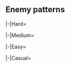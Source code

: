 {{Notice|The following enemy patterns and ship drops are autogenerated.<br>If in doubt, use tooltips to check sample sizes.}}
==Enemy patterns==
{{Section}}
<tabber>
|-|Hard=
{{Event/Map|
{{Event/MapNode|1|Hard|x=113|y=254}}
{{Event/MapNode|2|Hard|x=258|y=213}}
{{Event/MapNode|AB|Hard|x=201|y=181}}
{{Event/MapNode|A|Hard|x=219|y=300}}
{{Event/MapNode|B|Hard|x=318|y=93}}
{{Event/MapNode|C|Hard|x=334|y=188}}
{{Event/MapNode|D|Hard|x=355|y=295}}
{{Event/MapNode|E|Hard|x=411|y=113}}
{{Event/MapNode|F|Hard|x=472|y=127}}
{{Event/MapNode|G|Hard|x=474|y=209}}
{{Event/MapNode|H|Hard|x=515|y=275}}
{{Event/MapNode|I|Hard|x=543|y=142}}
{{Event/MapNode|J|Hard|x=405|y=256}}
{{Event/MapNode|K|Hard|x=526|y=209}}
{{Event/MapNode|L|Hard|x=588|y=187}}
{{Event/MapNode|M|Hard|x=600|y=152}}
{{Event/MapNode|N|Hard|x=622|y=222}}
{{Event/MapNode|O|Hard|x=600|y=272}}
}}
<div class="scrollable map-nodes" id="map-nodes-hard">
{{Map/Nodes|diff=Hard|name=
|AB
|Raid
|{{TooltipSimple|Diamond|39% (210/533)}}
|Aircraft Carrier Princess/Kai III
|Light Carrier Nu-Class/Kai Flagship IV
|Light Carrier Nu-Class/Kai Flagship IV
|Light Cruiser Tsu-Class/Elite
|Destroyer Na-Class/Late Model Elite
|Destroyer Na-Class/Late Model Elite
|-
|AB
|Raid
|{{TooltipSimple|Diamond|39% (209/533)}}
|Aircraft Carrier Princess/Kai III
|Light Carrier Nu-Class/Kai Flagship IV
|Light Carrier Nu-Class/Kai Flagship IV
|Light Carrier Nu-Class/Elite IV
|Destroyer Na-Class/Late Model Elite
|Destroyer Na-Class/Late Model Elite
|-
|AB
|Raid
|{{TooltipSimple|Diamond|21% (114/533)}}
|Aircraft Carrier Princess/Kai III
|Light Carrier Nu-Class/Kai Flagship IV
|Light Carrier Nu-Class/Kai Flagship IV
|Light Carrier Nu-Class/Kai Flagship IV
|Destroyer Na-Class/Late Model Flagship
|Destroyer Na-Class/Late Model Flagship
}}
{{Map/Nodes|diff=Hard|name=
|A
|Normal
|{{TooltipSimple|Echelon|28% (111/396)}}
|New Submarine Princess/Flagship III
|Submarine So-Class/Elite
|Submarine Ka-Class/Elite
|Submarine Ka-Class/Elite
|-
|A
|Normal
|{{TooltipSimple|Echelon|39% (155/396)}}
|New Submarine Princess/Flagship III
|Submarine So-Class/Elite
|Submarine So-Class/Elite
|Submarine So-Class/Elite
|-
|A
|Normal
|{{TooltipSimple|Echelon|33% (130/396)}}
|New Submarine Princess/Flagship III
|Submarine So-Class/Flagship
|Submarine So-Class/Elite
|Submarine So-Class/Elite
}}
{{Map/Nodes|diff=Hard|name=
|B
|Defense
|{{TooltipSimple|Diamond|24% (47/194)}}
|Light Carrier Nu-Class/Kai Flagship III
|Light Carrier Nu-Class/Elite II
|Light Cruiser He-Class/Kai Flagship II
|Light Cruiser Tsu-Class/Elite
|Destroyer Na-Class/Elite
|Destroyer Na-Class/Elite
|-
|B
|Defense
|{{TooltipSimple|Diamond|36% (70/194)}}
|Light Carrier Nu-Class/Kai Flagship III
|Light Carrier Nu-Class/Flagship II
|Light Cruiser He-Class/Kai Flagship II
|Light Cruiser Tsu-Class/Elite
|Destroyer Na-Class/Elite
|Destroyer Na-Class/Elite
|-
|B
|Defense
|{{TooltipSimple|Diamond|40% (77/194)}}
|Light Carrier Nu-Class/Kai Flagship III
|Light Carrier Nu-Class/Kai Flagship III
|Light Cruiser He-Class/Kai Flagship II
|Light Cruiser Tsu-Class/Flagship
|Destroyer Na-Class/Elite
|Destroyer Na-Class/Elite
}}
{{Map/Nodes|diff=Hard|name=
|C
|Normal
|{{TooltipSimple|Echelon|32% (215/676)}}
|New Submarine Princess/Flagship III
|Submarine Ka-Class/Elite
|Submarine Ka-Class/Elite
|-
|C
|Normal
|{{TooltipSimple|Echelon|28% (192/676)}}
|New Submarine Princess/Flagship III
|Submarine So-Class/Elite
|Submarine Ka-Class/Elite
|Submarine Ka-Class/Elite
|-
|C
|Normal
|{{TooltipSimple|Echelon|40% (269/676)}}
|New Submarine Princess/Flagship III
|Submarine So-Class/Elite
|Submarine So-Class/Elite
|Submarine So-Class/Elite
}}
{{Map/Nodes|diff=Hard|name=
|D
|Defense
|{{TooltipSimple|Diamond|75% (3/4)}}
|Aircraft Carrier Princess/Kai III
|Light Carrier Nu-Class/Kai Flagship III
|Light Carrier Nu-Class/Kai Flagship III
|Light Cruiser Tsu-Class/Elite
|Destroyer Na-Class/Late Model Elite
|Destroyer Na-Class/Late Model Elite
|-
|D
|Defense
|{{TooltipSimple|Diamond|25% (1/4)}}
|Aircraft Carrier Princess/Kai III
|Light Carrier Nu-Class/Kai Flagship III
|Light Carrier Nu-Class/Kai Flagship III
|Light Carrier Nu-Class/Elite II
|Destroyer Na-Class/Late Model Elite
|Destroyer Na-Class/Late Model Elite
}}
{{Map/Nodes|diff=Hard|name=
|E
|Normal
|{{TooltipSimple|Line Ahead|28% (167/597)}}
|Light Cruiser He-Class/Kai Flagship II
|Light Cruiser Ho-Class/Flagship
|Light Cruiser Tsu-Class/Elite
|Destroyer Ha-Class/Late Model
|Destroyer Ha-Class/Late Model
|Destroyer Ha-Class/Late Model
|-
|E
|Normal
|{{TooltipSimple|Line Ahead|38% (225/597)}}
|Light Cruiser He-Class/Kai Flagship II
|Light Cruiser Ho-Class/Flagship
|Light Cruiser Tsu-Class/Flagship
|Destroyer Ha-Class/Late Model
|Destroyer Ha-Class/Late Model
|Destroyer Ha-Class/Late Model
|-
|E
|Normal
|{{TooltipSimple|Line Ahead|34% (205/597)}}
|Light Cruiser He-Class/Kai Flagship II
|Light Cruiser Ho-Class/Flagship
|Light Cruiser Tsu-Class/Flagship
|Light Cruiser Tsu-Class/Elite
|Destroyer Ha-Class/Late Model
|Destroyer Ha-Class/Late Model
}}
{{Map/Nodes|diff=Hard|name=
|F
|Defense
|{{TooltipSimple|Diamond|31% (99/317)}}
|Aircraft Carrier Princess/Kai III
|Light Carrier Nu-Class/Kai Flagship III
|Light Carrier Nu-Class/Kai Flagship III
|Light Cruiser Tsu-Class/Elite
|Destroyer Na-Class/Late Model Elite
|Destroyer Na-Class/Late Model Elite
|-
|F
|Defense
|{{TooltipSimple|Diamond|43% (137/317)}}
|Aircraft Carrier Princess/Kai III
|Light Carrier Nu-Class/Kai Flagship III
|Light Carrier Nu-Class/Kai Flagship III
|Light Carrier Nu-Class/Elite II
|Destroyer Na-Class/Late Model Elite
|Destroyer Na-Class/Late Model Elite
|-
|F
|Defense
|{{TooltipSimple|Diamond|26% (81/317)}}
|Aircraft Carrier Princess/Kai III
|Light Carrier Nu-Class/Kai Flagship III
|Light Carrier Nu-Class/Kai Flagship III
|Light Carrier Nu-Class/Kai Flagship III
|Destroyer Na-Class/Late Model Flagship
|Destroyer Na-Class/Late Model Flagship
}}
{{Map/Nodes|diff=Hard|name=
|G
|Normal
|{{TooltipSimple|Diamond|38% (75/195)}}
|Light Carrier Nu-Class/Flagship III
|Heavy Cruiser Ri-Class/Flagship
|Light Cruiser He-Class/Kai Flagship II
|Light Cruiser Tsu-Class/Elite
|Destroyer Na-Class/Elite
|Destroyer Na-Class/Elite
|-
|G
|Normal
|{{TooltipSimple|Diamond|42% (82/195)}}
|Light Carrier Nu-Class/Kai Flagship III
|Heavy Cruiser Ri-Class/Flagship
|Light Cruiser He-Class/Kai Flagship II
|Light Cruiser Tsu-Class/Elite
|Destroyer Na-Class/Elite
|Destroyer Na-Class/Elite
|-
|G
|Normal
|{{TooltipSimple|Diamond|19% (38/195)}}
|Light Carrier Nu-Class/Kai Flagship III
|Heavy Cruiser Ri-Class/Flagship
|Light Cruiser He-Class/Kai Flagship II
|Light Cruiser Tsu-Class/Flagship
|Destroyer Na-Class/Elite
|Destroyer Na-Class/Elite
}}
{{Map/Nodes|diff=Hard|name=
|I
|Normal
|{{TooltipSimple|Diamond|26% (73/286)}}
|Light Carrier Nu-Class/Kai Flagship II
|Battleship Ta-Class/Flagship
|Light Cruiser Tsu-Class/Elite
|Light Carrier Nu-Class/Kai Elite II
|Destroyer Na-Class/Late Model Elite
|Destroyer Na-Class/Late Model Elite
|-
|I
|Normal
|{{TooltipSimple|Diamond|25% (72/286)}}
|Light Carrier Nu-Class/Kai Flagship II
|Battleship Ta-Class/Flagship
|Light Cruiser Tsu-Class/Flagship
|Light Carrier Nu-Class/Kai Elite II
|Destroyer Na-Class/Late Model Elite
|Destroyer Na-Class/Late Model Elite
|-
|I
|Normal
|{{TooltipSimple|Diamond|49% (141/286)}}
|Light Carrier Nu-Class/Kai Flagship II
|Light Carrier Nu-Class/Kai Flagship II
|Battleship Ta-Class/Flagship
|Light Cruiser Tsu-Class/Flagship
|Destroyer Na-Class/Late Model Elite
|Destroyer Na-Class/Late Model Elite
}}
{{Map/Nodes|diff=Hard|name=
|J
|Boss
|{{TooltipSimple|Line Ahead|40% (53/132)}}
|Submarine Princess/Kai Flagship III
|Submarine So-Class/Flagship
|Submarine So-Class/Flagship
|Light Cruiser Tsu-Class/Elite
|Destroyer Na-Class/Late Model Elite
|Destroyer Na-Class/Late Model Elite
|-
|J
|Boss
|{{TooltipSimple|Line Ahead|39% (52/132)}}
|Submarine Princess/Kai Flagship III
|Submarine So-Class/Flagship
|Submarine So-Class/Flagship
|Light Cruiser Tsu-Class/Flagship
|Destroyer Na-Class/Late Model Elite
|Destroyer Na-Class/Late Model Elite
|-
|J
|Boss/Final
|{{TooltipSimple|Line Ahead|20% (27/132)}}
|Submarine Princess/Kai Flagship Damaged III
|Submarine So-Class/Flagship
|Submarine So-Class/Flagship
|Light Cruiser Tsu-Class/Flagship
|Destroyer Na-Class/Late Model Flagship
|Destroyer Na-Class/Late Model Flagship
}}
{{Map/Nodes|diff=Hard|name=
|K
|Defense
|{{TooltipSimple|Diamond|24% (31/130)}}
|Aircraft Carrier Princess/Kai III
|Light Carrier Nu-Class/Kai Flagship IV
|Light Carrier Nu-Class/Kai Flagship IV
|Light Cruiser Tsu-Class/Elite
|Destroyer Na-Class/Late Model Elite
|Destroyer Na-Class/Late Model Elite
|-
|K
|Defense
|{{TooltipSimple|Diamond|32% (42/130)}}
|Aircraft Carrier Princess/Kai III
|Light Carrier Nu-Class/Kai Flagship IV
|Light Carrier Nu-Class/Kai Flagship IV
|Light Carrier Nu-Class/Elite IV
|Destroyer Na-Class/Late Model Elite
|Destroyer Na-Class/Late Model Elite
|-
|K
|Defense
|{{TooltipSimple|Diamond|44% (57/130)}}
|Aircraft Carrier Princess/Kai III
|Light Carrier Nu-Class/Kai Flagship IV
|Light Carrier Nu-Class/Kai Flagship IV
|Light Carrier Nu-Class/Kai Flagship IV
|Destroyer Na-Class/Late Model Flagship
|Destroyer Na-Class/Late Model Flagship
}}
{{Map/Nodes|diff=Hard|name=
|L
|Defense
|{{TooltipSimple|Diamond|100% (1/1)}}
|Aircraft Carrier Princess/Kai III
|Light Carrier Nu-Class/Kai Flagship IV
|Light Carrier Nu-Class/Kai Flagship IV
|Light Carrier Nu-Class/Elite IV
|Destroyer Na-Class/Late Model Elite
|Destroyer Na-Class/Late Model Elite
}}
{{Map/Nodes|diff=Hard|name=
|N
|Normal
|{{TooltipSimple|Diamond|100% (1/1)}}
|Light Carrier Nu-Class/Kai Flagship II
|Battleship Ta-Class/Flagship
|Transport Ship Wa-Class/Flagship
|Light Carrier Nu-Class/Kai Elite II
|Destroyer Na-Class/Late Model Elite
|Destroyer Na-Class/Late Model Elite
}}
{{Map/Nodes|diff=Hard|name=
|O
|Boss
|{{TooltipSimple|Cruising Formation 4|76% (131/172)}}
|Aircraft Carrier Princess/Kai III
|Light Carrier Nu-Class/Kai Flagship IV
|Light Carrier Nu-Class/Kai Flagship IV
|Battleship Ta-Class/Flagship
|Heavy Cruiser Ne-Class/Elite
|Heavy Cruiser Ne-Class/Elite
|Light Cruiser He-Class/Kai Flagship II
|Light Cruiser Tsu-Class/Flagship
|Destroyer Na-Class/Late Model Flagship
|Destroyer Na-Class/Late Model Flagship
|Destroyer Na-Class/Elite
|Destroyer Na-Class/Elite
|-
|O
|Boss/Final
|{{TooltipSimple|Cruising Formation 4|24% (41/172)}}
|Aircraft Carrier Princess/Kai III
|Aircraft Carrier Princess/Kai III
|Light Carrier Nu-Class/Kai Flagship IV
|Light Carrier Nu-Class/Kai Flagship IV
|Battleship Ta-Class/Flagship
|Battleship Ta-Class/Flagship
|Light Cruiser He-Class/Kai Flagship II
|Light Cruiser Tsu-Class/Flagship
|Destroyer Na-Class/Late Model Flagship
|Destroyer Na-Class/Late Model Flagship
|Destroyer Na-Class/Late Model Flagship
|Destroyer Na-Class/Late Model Flagship
}}
</div> <!-- overflow -->
|-|Medium=
{{Event/Map|
{{Event/MapNode|1|Medium|x=113|y=254}}
{{Event/MapNode|2|Medium|x=258|y=213}}
{{Event/MapNode|AB|Medium|x=201|y=181}}
{{Event/MapNode|A|Medium|x=219|y=300}}
{{Event/MapNode|B|Medium|x=318|y=93}}
{{Event/MapNode|C|Medium|x=334|y=188}}
{{Event/MapNode|D|Medium|x=355|y=295}}
{{Event/MapNode|E|Medium|x=411|y=113}}
{{Event/MapNode|F|Medium|x=472|y=127}}
{{Event/MapNode|G|Medium|x=474|y=209}}
{{Event/MapNode|H|Medium|x=515|y=275}}
{{Event/MapNode|I|Medium|x=543|y=142}}
{{Event/MapNode|J|Medium|x=405|y=256}}
{{Event/MapNode|K|Medium|x=526|y=209}}
{{Event/MapNode|L|Medium|x=588|y=187}}
{{Event/MapNode|M|Medium|x=600|y=152}}
{{Event/MapNode|N|Medium|x=622|y=222}}
{{Event/MapNode|O|Medium|x=600|y=272}}
}}
<div class="scrollable map-nodes" id="map-nodes-medium">
{{Map/Nodes|diff=Medium|name=
|AB
|Raid
|{{TooltipSimple|Diamond|70% (274/393)}}
|Aircraft Carrier Princess/Kai II
|Light Carrier Nu-Class/Elite IV
|Light Carrier Nu-Class/Elite IV
|Light Cruiser Tsu-Class
|Destroyer Na-Class
|Destroyer Na-Class
|-
|AB
|Raid
|{{TooltipSimple|Diamond|30% (119/393)}}
|Aircraft Carrier Princess/Kai II
|Light Carrier Nu-Class/Kai Elite III
|Light Carrier Nu-Class/Elite IV
|Light Carrier Nu-Class/Elite IV
|Destroyer Na-Class/Elite
|Destroyer Na-Class/Elite
}}
{{Map/Nodes|diff=Medium|name=
|A
|Normal
|{{TooltipSimple|Echelon|36% (90/252)}}
|New Submarine Princess/Flagship
|Submarine Ka-Class/Elite
|Submarine Ka-Class/Elite
|Submarine Ka-Class
|-
|A
|Normal
|{{TooltipSimple|Echelon|43% (108/252)}}
|New Submarine Princess/Flagship II
|Submarine Ka-Class/Elite
|Submarine Ka-Class/Elite
|Submarine Ka-Class/Elite
|-
|A
|Normal
|{{TooltipSimple|Echelon|21% (54/252)}}
|New Submarine Princess/Flagship II
|Submarine So-Class/Elite
|Submarine Ka-Class/Elite
|Submarine Ka-Class/Elite
}}
{{Map/Nodes|diff=Medium|name=
|B
|Defense
|{{TooltipSimple|Diamond|66% (88/133)}}
|Light Carrier Nu-Class/Flagship III
|Light Carrier Nu-Class/Elite II
|Light Cruiser He-Class/Kai Flagship
|Light Cruiser Tsu-Class
|Destroyer Na-Class
|Destroyer Na-Class
|-
|B
|Defense
|{{TooltipSimple|Diamond|34% (45/133)}}
|Light Carrier Nu-Class/Flagship III
|Light Carrier Nu-Class/Flagship II
|Light Cruiser He-Class/Kai Flagship
|Light Cruiser Tsu-Class/Elite
|Destroyer Na-Class
|Destroyer Na-Class
}}
{{Map/Nodes|diff=Medium|name=
|C
|Normal
|{{TooltipSimple|Echelon|33% (218/657)}}
|New Submarine Princess/Flagship
|Submarine Ka-Class/Elite
|Submarine Ka-Class/Elite
|-
|C
|Normal
|{{TooltipSimple|Echelon|33% (220/657)}}
|New Submarine Princess/Flagship II
|Submarine Ka-Class/Elite
|Submarine Ka-Class/Elite
|-
|C
|Normal
|{{TooltipSimple|Echelon|33% (219/657)}}
|New Submarine Princess/Flagship II
|Submarine Ka-Class/Elite
|Submarine Ka-Class/Elite
|Submarine Ka-Class/Elite
}}
{{Map/Nodes|diff=Medium|name=
|D
|Defense
|{{TooltipSimple|Diamond|60% (3/5)}}
|Aircraft Carrier Princess/Kai II
|Light Carrier Nu-Class/Elite II
|Light Carrier Nu-Class/Elite II
|Light Cruiser Tsu-Class
|Destroyer Na-Class
|Destroyer Na-Class
|-
|D
|Defense
|{{TooltipSimple|Diamond|40% (2/5)}}
|Aircraft Carrier Princess/Kai II
|Light Carrier Nu-Class/Flagship III
|Light Carrier Nu-Class/Elite II
|Light Cruiser Tsu-Class
|Destroyer Na-Class
|Destroyer Na-Class
}}
{{Map/Nodes|diff=Medium|name=
|E
|Normal
|{{TooltipSimple|Line Ahead|77% (486/631)}}
|Light Cruiser He-Class/Kai Flagship
|Light Cruiser Ho-Class/Flagship
|Light Cruiser Tsu-Class/Elite
|Destroyer Ha-Class/Late Model
|Destroyer Ha-Class/Late Model
|Destroyer Ha-Class/Late Model
|-
|E
|Normal
|{{TooltipSimple|Line Ahead|23% (145/631)}}
|Light Cruiser He-Class/Kai Flagship
|Light Cruiser Ho-Class/Flagship
|Light Cruiser Tsu-Class/Elite
|Light Cruiser Tsu-Class/Elite
|Destroyer Ha-Class/Late Model
|Destroyer Ha-Class/Late Model
}}
{{Map/Nodes|diff=Medium|name=
|F
|Defense
|{{TooltipSimple|Diamond|72% (157/218)}}
|Aircraft Carrier Princess/Kai II
|Light Carrier Nu-Class/Flagship III
|Light Carrier Nu-Class/Elite II
|Light Cruiser Tsu-Class
|Destroyer Na-Class
|Destroyer Na-Class
|-
|F
|Defense
|{{TooltipSimple|Diamond|28% (61/218)}}
|Aircraft Carrier Princess/Kai II
|Light Carrier Nu-Class/Flagship III
|Light Carrier Nu-Class/Elite II
|Light Carrier Nu-Class/Elite II
|Destroyer Na-Class/Elite
|Destroyer Na-Class/Elite
}}
{{Map/Nodes|diff=Medium|name=
|G
|Normal
|{{TooltipSimple|Diamond|85% (280/328)}}
|Light Carrier Nu-Class/Flagship II
|Heavy Cruiser Ri-Class/Flagship
|Light Cruiser He-Class/Kai Flagship
|Light Cruiser Tsu-Class
|Destroyer Na-Class
|Destroyer Na-Class
|-
|G
|Normal
|{{TooltipSimple|Diamond|15% (48/328)}}
|Light Carrier Nu-Class/Flagship III
|Heavy Cruiser Ri-Class/Flagship
|Light Cruiser He-Class/Kai Flagship
|Light Cruiser Tsu-Class/Elite
|Destroyer Na-Class
|Destroyer Na-Class
}}
{{Map/Nodes|diff=Medium|name=
|I
|Normal
|{{TooltipSimple|Diamond|60% (121/201)}}
|Light Carrier Nu-Class/Kai Elite II
|Battleship Ta-Class/Elite
|Light Cruiser Tsu-Class/Elite
|Light Carrier Nu-Class/Elite III
|Destroyer Na-Class/Elite
|Destroyer Na-Class/Elite
|-
|I
|Normal
|{{TooltipSimple|Diamond|40% (80/201)}}
|Light Carrier Nu-Class/Kai Elite II
|Light Carrier Nu-Class/Kai Elite II
|Battleship Ta-Class/Elite
|Light Cruiser Tsu-Class/Elite
|Destroyer Na-Class/Elite
|Destroyer Na-Class/Elite
}}
{{Map/Nodes|diff=Medium|name=
|J
|Boss
|{{TooltipSimple|Line Ahead|87% (211/242)}}
|Submarine Princess/Kai Flagship II
|Submarine So-Class/Elite
|Submarine So-Class/Elite
|Light Cruiser Tsu-Class/Elite
|Destroyer Na-Class
|Destroyer Na-Class
|-
|J
|Boss/Final
|{{TooltipSimple|Line Ahead|13% (31/242)}}
|Submarine Princess/Kai Flagship Damaged II
|Submarine So-Class/Elite
|Submarine So-Class/Elite
|Light Cruiser Tsu-Class/Elite
|Destroyer Na-Class/Elite
|Destroyer Na-Class/Elite
}}
{{Map/Nodes|diff=Medium|name=
|K
|Defense
|{{TooltipSimple|Diamond|51% (44/86)}}
|Aircraft Carrier Princess/Kai II
|Light Carrier Nu-Class/Elite IV
|Light Carrier Nu-Class/Elite IV
|Light Cruiser Tsu-Class
|Destroyer Na-Class
|Destroyer Na-Class
|-
|K
|Defense
|{{TooltipSimple|Diamond|49% (42/86)}}
|Aircraft Carrier Princess/Kai II
|Light Carrier Nu-Class/Kai Elite III
|Light Carrier Nu-Class/Elite IV
|Light Carrier Nu-Class/Elite IV
|Destroyer Na-Class/Elite
|Destroyer Na-Class/Elite
}}
{{Map/Nodes|diff=Medium|name=
|O
|Boss
|{{TooltipSimple|Cruising Formation 4|89% (131/148)}}
|Aircraft Carrier Princess/Kai II
|Light Carrier Nu-Class/Kai Elite III
|Light Carrier Nu-Class/Kai Elite III
|Battleship Ta-Class/Elite
|Heavy Cruiser Ne-Class/Elite
|Destroyer Na-Class/Elite
|Light Cruiser He-Class/Kai Flagship
|Light Cruiser Tsu-Class/Elite
|Destroyer Na-Class/Elite
|Destroyer Na-Class
|Destroyer Na-Class
|Destroyer Na-Class
|-
|O
|Boss/Final
|{{TooltipSimple|Cruising Formation 4|11% (17/148)}}
|Aircraft Carrier Princess/Kai II
|Light Carrier Nu-Class/Kai Elite III
|Light Carrier Nu-Class/Kai Elite III
|Light Carrier Nu-Class/Elite IV
|Battleship Ta-Class/Elite
|Battleship Ta-Class/Elite
|Light Cruiser He-Class/Kai Flagship
|Light Cruiser Tsu-Class/Elite
|Destroyer Na-Class/Elite
|Destroyer Na-Class/Elite
|Destroyer Na-Class/Elite
|Destroyer Na-Class/Elite
}}
</div> <!-- overflow -->
|-|Easy=
{{Event/Map|
{{Event/MapNode|1|Easy|x=113|y=254}}
{{Event/MapNode|2|Easy|x=258|y=213}}
{{Event/MapNode|AB|Easy|x=201|y=181}}
{{Event/MapNode|A|Easy|x=219|y=300}}
{{Event/MapNode|B|Easy|x=318|y=93}}
{{Event/MapNode|C|Easy|x=334|y=188}}
{{Event/MapNode|D|Easy|x=355|y=295}}
{{Event/MapNode|E|Easy|x=411|y=113}}
{{Event/MapNode|F|Easy|x=472|y=127}}
{{Event/MapNode|G|Easy|x=474|y=209}}
{{Event/MapNode|H|Easy|x=515|y=275}}
{{Event/MapNode|I|Easy|x=543|y=142}}
{{Event/MapNode|J|Easy|x=405|y=256}}
{{Event/MapNode|K|Easy|x=526|y=209}}
{{Event/MapNode|L|Easy|x=588|y=187}}
{{Event/MapNode|M|Easy|x=600|y=152}}
{{Event/MapNode|N|Easy|x=622|y=222}}
{{Event/MapNode|O|Easy|x=600|y=272}}
}}
<div class="scrollable map-nodes" id="map-nodes-easy">
{{Map/Nodes|diff=Easy|name=
|AB
|Raid
|{{TooltipSimple|Diamond|35% (327/945)}}
|Aircraft Carrier Princess/Kai
|Light Carrier Nu-Class/Elite
|Light Cruiser Tsu-Class
|Destroyer Na-Class
|Destroyer I-Class
|Destroyer I-Class
|-
|AB
|Raid
|{{TooltipSimple|Diamond|35% (330/945)}}
|Aircraft Carrier Princess/Kai
|Light Carrier Nu-Class/Elite
|Light Carrier Nu-Class/Elite
|Light Cruiser Tsu-Class
|Destroyer Na-Class
|Destroyer Na-Class
|-
|AB
|Raid
|{{TooltipSimple|Diamond|30% (288/945)}}
|Aircraft Carrier Princess/Kai
|Light Carrier Nu-Class/Elite IV
|Light Carrier Nu-Class/Elite
|Light Cruiser Tsu-Class
|Destroyer Na-Class
|Destroyer Na-Class
}}
{{Map/Nodes|diff=Easy|name=
|A
|Normal
|{{TooltipSimple|Echelon|16% (127/797)}}
|New Submarine Princess/Flagship
|Submarine Ka-Class
|Submarine Ka-Class
|-
|A
|Normal
|{{TooltipSimple|Echelon|15% (123/797)}}
|New Submarine Princess/Flagship
|Submarine Ka-Class
|Submarine Ka-Class
|Submarine Ka-Class
|-
|A
|Normal
|{{TooltipSimple|Echelon|45% (362/797)}}
|New Submarine Princess/Flagship
|Submarine Ka-Class/Elite
|Submarine Ka-Class
|Submarine Ka-Class
|-
|A
|Normal
|{{TooltipSimple|Echelon|23% (185/797)}}
|New Submarine Princess/Flagship
|Submarine Ka-Class/Elite
|Submarine Ka-Class/Elite
|Submarine Ka-Class
}}
{{Map/Nodes|diff=Easy|name=
|B
|Defense
|{{TooltipSimple|Diamond|23% (72/315)}}
|Light Carrier Nu-Class/Elite II
|Light Carrier Nu-Class/Elite
|Light Cruiser He-Class/Flagship
|Light Cruiser Tsu-Class
|Destroyer I-Class
|Destroyer I-Class
|-
|B
|Defense
|{{TooltipSimple|Diamond|60% (190/315)}}
|Light Carrier Nu-Class/Elite II
|Light Carrier Nu-Class/Elite II
|Light Cruiser He-Class/Flagship
|Light Cruiser Tsu-Class
|Destroyer I-Class
|Destroyer I-Class
|-
|B
|Defense
|{{TooltipSimple|Diamond|17% (53/315)}}
|Light Carrier Nu-Class/Flagship II
|Light Carrier Nu-Class/Elite II
|Light Cruiser He-Class/Flagship
|Light Cruiser Tsu-Class
|Destroyer Ha-Class/Late Model
|Destroyer I-Class
}}
{{Map/Nodes|diff=Easy|name=
|C
|Normal
|{{TooltipSimple|Echelon|16% (278/1718)}}
|New Submarine Princess/Flagship
|Submarine Ka-Class
|-
|C
|Normal
|{{TooltipSimple|Echelon|18% (312/1718)}}
|New Submarine Princess/Flagship
|Submarine Ka-Class
|Submarine Ka-Class
|-
|C
|Normal
|{{TooltipSimple|Echelon|35% (593/1718)}}
|New Submarine Princess/Flagship
|Submarine Ka-Class/Elite
|Submarine Ka-Class
|-
|C
|Normal
|{{TooltipSimple|Echelon|31% (535/1718)}}
|New Submarine Princess/Flagship
|Submarine Ka-Class/Elite
|Submarine Ka-Class/Elite
}}
{{Map/Nodes|diff=Easy|name=
|D
|Defense
|{{TooltipSimple|Diamond|14% (6/42)}}
|Light Carrier Nu-Class/Elite II
|Light Carrier Nu-Class/Elite
|Light Cruiser Tsu-Class
|Destroyer Na-Class
|Destroyer I-Class
|Destroyer I-Class
|-
|D
|Defense
|{{TooltipSimple|Diamond|29% (12/42)}}
|Light Carrier Nu-Class/Elite II
|Light Carrier Nu-Class/Elite II
|Light Cruiser Tsu-Class
|Destroyer Na-Class
|Destroyer I-Class
|Destroyer I-Class
|-
|D
|Defense
|{{TooltipSimple|Diamond|57% (24/42)}}
|Aircraft Carrier Princess/Kai
|Light Carrier Nu-Class/Elite II
|Light Cruiser Tsu-Class
|Destroyer Na-Class
|Destroyer I-Class
|Destroyer I-Class
}}
{{Map/Nodes|diff=Easy|name=
|E
|Normal
|{{TooltipSimple|Line Ahead|33% (533/1607)}}
|Light Cruiser He-Class/Flagship
|Light Cruiser Ho-Class/Flagship
|Light Cruiser Tsu-Class
|Destroyer I-Class
|Destroyer I-Class
|Destroyer I-Class
|-
|E
|Normal
|{{TooltipSimple|Line Ahead|44% (713/1607)}}
|Light Cruiser He-Class/Flagship
|Light Cruiser Ho-Class/Flagship
|Light Cruiser Tsu-Class
|Destroyer Ha-Class/Late Model
|Destroyer I-Class
|Destroyer I-Class
|-
|E
|Normal
|{{TooltipSimple|Line Ahead|22% (361/1607)}}
|Light Cruiser He-Class/Flagship
|Light Cruiser Ho-Class/Flagship
|Light Cruiser Tsu-Class
|Destroyer Ha-Class/Late Model
|Destroyer Ha-Class/Late Model
|Destroyer I-Class
}}
{{Map/Nodes|diff=Easy|name=
|F
|Defense
|{{TooltipSimple|Diamond|33% (197/606)}}
|Light Carrier Nu-Class/Elite II
|Light Carrier Nu-Class/Elite
|Light Cruiser Tsu-Class
|Destroyer Na-Class
|Destroyer I-Class
|Destroyer I-Class
|-
|F
|Defense
|{{TooltipSimple|Diamond|36% (216/606)}}
|Light Carrier Nu-Class/Elite II
|Light Carrier Nu-Class/Elite II
|Light Cruiser Tsu-Class
|Destroyer Na-Class
|Destroyer I-Class
|Destroyer I-Class
|-
|F
|Defense
|{{TooltipSimple|Diamond|32% (193/606)}}
|Aircraft Carrier Princess/Kai
|Light Carrier Nu-Class/Elite II
|Light Cruiser Tsu-Class
|Destroyer Na-Class
|Destroyer I-Class
|Destroyer I-Class
}}
{{Map/Nodes|diff=Easy|name=
|G
|Normal
|{{TooltipSimple|Diamond|84% (762/909)}}
|Light Carrier Nu-Class/Flagship II
|Heavy Cruiser Ri-Class/Flagship
|Light Cruiser He-Class/Flagship
|Light Cruiser Tsu-Class
|Destroyer I-Class
|Destroyer I-Class
|-
|G
|Normal
|{{TooltipSimple|Diamond|16% (147/909)}}
|Light Carrier Nu-Class/Flagship II
|Heavy Cruiser Ri-Class/Flagship
|Light Cruiser He-Class/Flagship
|Light Cruiser Tsu-Class
|Destroyer Ha-Class/Late Model
|Destroyer I-Class
}}
{{Map/Nodes|diff=Easy|name=
|I
|Normal
|{{TooltipSimple|Diamond|25% (148/586)}}
|Light Carrier Nu-Class/Elite III
|Battleship Ta-Class
|Light Cruiser Tsu-Class
|Destroyer Na-Class
|Destroyer Na-Class
|Destroyer I-Class
|-
|I
|Normal
|{{TooltipSimple|Diamond|43% (252/586)}}
|Light Carrier Nu-Class/Elite III
|Light Carrier Nu-Class/Elite
|Battleship Ta-Class
|Light Cruiser Tsu-Class
|Destroyer Na-Class
|Destroyer Na-Class
|-
|I
|Normal
|{{TooltipSimple|Diamond|32% (186/586)}}
|Light Carrier Nu-Class/Elite III
|Light Carrier Nu-Class/Elite III
|Battleship Ta-Class/Elite
|Light Cruiser Tsu-Class
|Destroyer Na-Class
|Destroyer Na-Class
}}
{{Map/Nodes|diff=Easy|name=
|J
|Boss
|{{TooltipSimple|Line Ahead|85% (565/667)}}
|Submarine Princess/Kai Flagship
|Submarine So-Class
|Submarine So-Class
|Light Cruiser Tsu-Class
|Destroyer I-Class
|Destroyer I-Class
|-
|J
|Boss/Final
|{{TooltipSimple|Line Ahead|15% (102/667)}}
|Submarine Princess/Kai Flagship Damaged
|Submarine So-Class
|Submarine So-Class
|Light Cruiser Tsu-Class
|Destroyer Na-Class
|Destroyer Na-Class
}}
{{Map/Nodes|diff=Easy|name=
|K
|Defense
|{{TooltipSimple|Diamond|17% (45/258)}}
|Aircraft Carrier Princess/Kai
|Light Carrier Nu-Class/Elite
|Light Cruiser Tsu-Class
|Destroyer Na-Class
|Destroyer I-Class
|Destroyer I-Class
|-
|K
|Defense
|{{TooltipSimple|Diamond|40% (102/258)}}
|Aircraft Carrier Princess/Kai
|Light Carrier Nu-Class/Elite
|Light Carrier Nu-Class/Elite
|Light Cruiser Tsu-Class
|Destroyer Na-Class
|Destroyer Na-Class
|-
|K
|Defense
|{{TooltipSimple|Diamond|43% (111/258)}}
|Aircraft Carrier Princess/Kai
|Light Carrier Nu-Class/Elite IV
|Light Carrier Nu-Class/Elite
|Light Cruiser Tsu-Class
|Destroyer Na-Class
|Destroyer Na-Class
}}
{{Map/Nodes|diff=Easy|name=
|L
|Defense
|{{TooltipSimple|Diamond|67% (6/9)}}
|Aircraft Carrier Princess/Kai
|Light Carrier Nu-Class/Elite
|Light Carrier Nu-Class/Elite
|Light Cruiser Tsu-Class
|Destroyer Na-Class
|Destroyer Na-Class
|-
|L
|Defense
|{{TooltipSimple|Diamond|33% (3/9)}}
|Aircraft Carrier Princess/Kai
|Light Carrier Nu-Class/Elite IV
|Light Carrier Nu-Class/Elite
|Light Cruiser Tsu-Class
|Destroyer Na-Class
|Destroyer Na-Class
}}
{{Map/Nodes|diff=Easy|name=
|N
|Normal
|{{TooltipSimple|Diamond|29% (2/7)}}
|Light Carrier Nu-Class/Elite III
|Transport Ship Wa-Class/Elite
|Battleship Ta-Class
|Destroyer Na-Class
|Destroyer Na-Class
|Destroyer I-Class
|-
|N
|Normal
|{{TooltipSimple|Diamond|57% (4/7)}}
|Light Carrier Nu-Class/Elite III
|Light Carrier Nu-Class/Elite
|Transport Ship Wa-Class/Elite
|Battleship Ta-Class
|Destroyer Na-Class
|Destroyer Na-Class
|-
|N
|Normal
|{{TooltipSimple|Diamond|14% (1/7)}}
|Light Carrier Nu-Class/Elite III
|Light Carrier Nu-Class/Elite III
|Battleship Ta-Class/Elite
|Transport Ship Wa-Class/Elite
|Destroyer Na-Class
|Destroyer Na-Class
}}
{{Map/Nodes|diff=Easy|name=
|O
|Boss
|{{TooltipSimple|Cruising Formation 4|89% (399/448)}}
|Aircraft Carrier Princess/Kai
|Light Carrier Nu-Class/Elite IV
|Light Carrier Nu-Class/Elite
|Battleship Ta-Class/Elite
|Heavy Cruiser Ne-Class
|Destroyer Na-Class
|Light Cruiser He-Class/Flagship
|Light Cruiser Tsu-Class
|Destroyer Na-Class
|Destroyer I-Class
|Destroyer I-Class
|Destroyer I-Class
|-
|O
|Boss/Final
|{{TooltipSimple|Cruising Formation 4|11% (49/448)}}
|Aircraft Carrier Princess/Kai
|Light Carrier Nu-Class/Elite IV
|Light Carrier Nu-Class/Elite IV
|Battleship Ta-Class/Elite
|Battleship Ta-Class/Elite
|Destroyer Na-Class
|Light Cruiser He-Class/Flagship
|Light Cruiser Tsu-Class
|Destroyer Na-Class
|Destroyer Na-Class
|Destroyer I-Class
|Destroyer I-Class
}}
</div> <!-- overflow -->
|-|Casual=
{{Event/Map|
{{Event/MapNode|1|Casual|x=113|y=254}}
{{Event/MapNode|2|Casual|x=258|y=213}}
{{Event/MapNode|AB|Casual|x=201|y=181}}
{{Event/MapNode|A|Casual|x=219|y=300}}
{{Event/MapNode|B|Casual|x=318|y=93}}
{{Event/MapNode|C|Casual|x=334|y=188}}
{{Event/MapNode|D|Casual|x=355|y=295}}
{{Event/MapNode|E|Casual|x=411|y=113}}
{{Event/MapNode|F|Casual|x=472|y=127}}
{{Event/MapNode|G|Casual|x=474|y=209}}
{{Event/MapNode|H|Casual|x=515|y=275}}
{{Event/MapNode|I|Casual|x=543|y=142}}
{{Event/MapNode|J|Casual|x=405|y=256}}
{{Event/MapNode|K|Casual|x=526|y=209}}
{{Event/MapNode|L|Casual|x=588|y=187}}
{{Event/MapNode|M|Casual|x=600|y=152}}
{{Event/MapNode|N|Casual|x=622|y=222}}
{{Event/MapNode|O|Casual|x=600|y=272}}
}}
<div class="scrollable map-nodes" id="map-nodes-casual">
{{Map/Nodes|diff=Casual|name=
|AB
|Raid
|{{TooltipSimple|Diamond|71% (63/89)}}
|Aircraft Carrier Princess/Kai
|Light Cruiser Tsu-Class
|Destroyer I-Class
|Destroyer I-Class
|Destroyer I-Class
|Destroyer I-Class
|-
|AB
|Raid
|{{TooltipSimple|Diamond|29% (26/89)}}
|Aircraft Carrier Princess/Kai
|Light Carrier Nu-Class/Elite
|Light Cruiser Tsu-Class
|Destroyer Na-Class
|Destroyer I-Class
|Destroyer I-Class
}}
{{Map/Nodes|diff=Casual|name=
|A
|Normal
|{{TooltipSimple|Echelon|47% (27/58)}}
|New Submarine Princess/Flagship
|Submarine Ka-Class
|Submarine Ka-Class
|-
|A
|Normal
|{{TooltipSimple|Echelon|48% (28/58)}}
|New Submarine Princess/Flagship
|Submarine Ka-Class
|Submarine Ka-Class
|Submarine Ka-Class
|-
|A
|Normal
|{{TooltipSimple|Echelon|5% (3/58)}}
|New Submarine Princess/Flagship
|Submarine Ka-Class/Elite
|Submarine Ka-Class
|Submarine Ka-Class
}}
{{Map/Nodes|diff=Casual|name=
|B
|Defense
|{{TooltipSimple|Diamond|54% (20/37)}}
|Light Carrier Nu-Class/Elite II
|Heavy Cruiser Ri-Class/Elite
|Light Cruiser He-Class/Elite
|Light Cruiser Tsu-Class
|Destroyer I-Class
|Destroyer I-Class
|-
|B
|Defense
|{{TooltipSimple|Diamond|46% (17/37)}}
|Light Carrier Nu-Class/Elite II
|Light Carrier Nu-Class/Elite
|Light Cruiser He-Class/Flagship
|Light Cruiser Tsu-Class
|Destroyer I-Class
|Destroyer I-Class
}}
{{Map/Nodes|diff=Casual|name=
|C
|Normal
|{{TooltipSimple|Echelon|42% (59/139)}}
|New Submarine Princess/Flagship
|Submarine Ka-Class
|-
|C
|Normal
|{{TooltipSimple|Echelon|50% (70/139)}}
|New Submarine Princess/Flagship
|Submarine Ka-Class
|Submarine Ka-Class
|-
|C
|Normal
|{{TooltipSimple|Echelon|7% (10/139)}}
|New Submarine Princess/Flagship
|Submarine Ka-Class/Elite
|Submarine Ka-Class
}}
{{Map/Nodes|diff=Casual|name=
|D
|Defense
|{{TooltipSimple|Diamond|50% (4/8)}}
|Light Carrier Nu-Class/Elite II
|Light Cruiser Tsu-Class
|Destroyer I-Class
|Destroyer I-Class
|Destroyer I-Class
|Destroyer I-Class
|-
|D
|Defense
|{{TooltipSimple|Diamond|50% (4/8)}}
|Light Carrier Nu-Class/Elite II
|Light Carrier Nu-Class/Elite
|Light Cruiser Tsu-Class
|Destroyer Na-Class
|Destroyer I-Class
|Destroyer I-Class
}}
{{Map/Nodes|diff=Casual|name=
|E
|Normal
|{{TooltipSimple|Line Ahead|63% (85/135)}}
|Light Cruiser He-Class/Flagship
|Light Cruiser Ho-Class/Elite
|Light Cruiser Tsu-Class
|Destroyer I-Class
|Destroyer I-Class
|Destroyer I-Class
|-
|E
|Normal
|{{TooltipSimple|Line Ahead|37% (50/135)}}
|Light Cruiser He-Class/Flagship
|Light Cruiser Ho-Class/Flagship
|Light Cruiser Tsu-Class
|Destroyer I-Class
|Destroyer I-Class
|Destroyer I-Class
}}
{{Map/Nodes|diff=Casual|name=
|F
|Defense
|{{TooltipSimple|Diamond|54% (25/46)}}
|Light Carrier Nu-Class/Elite II
|Light Cruiser Tsu-Class
|Destroyer I-Class
|Destroyer I-Class
|Destroyer I-Class
|Destroyer I-Class
|-
|F
|Defense
|{{TooltipSimple|Diamond|46% (21/46)}}
|Light Carrier Nu-Class/Elite II
|Light Carrier Nu-Class/Elite
|Light Cruiser Tsu-Class
|Destroyer Na-Class
|Destroyer I-Class
|Destroyer I-Class
}}
{{Map/Nodes|diff=Casual|name=
|G
|Normal
|{{TooltipSimple|Diamond|84% (67/80)}}
|Light Carrier Nu-Class/Elite II
|Heavy Cruiser Ri-Class/Elite
|Light Cruiser He-Class/Elite
|Light Cruiser Tsu-Class
|Destroyer I-Class
|Destroyer I-Class
|-
|G
|Normal
|{{TooltipSimple|Diamond|16% (13/80)}}
|Light Carrier Nu-Class/Elite II
|Heavy Cruiser Ri-Class/Flagship
|Light Cruiser He-Class/Flagship
|Light Cruiser Tsu-Class
|Destroyer I-Class
|Destroyer I-Class
}}
{{Map/Nodes|diff=Casual|name=
|I
|Normal
|{{TooltipSimple|Diamond|51% (23/45)}}
|Light Carrier Nu-Class/Elite III
|Battleship Ta-Class
|Light Cruiser Tsu-Class
|Destroyer Na-Class
|Destroyer I-Class
|Destroyer I-Class
|-
|I
|Normal
|{{TooltipSimple|Diamond|49% (22/45)}}
|Light Carrier Nu-Class/Elite III
|Battleship Ta-Class
|Light Cruiser Tsu-Class
|Destroyer Na-Class
|Destroyer Na-Class
|Destroyer I-Class
}}
{{Map/Nodes|diff=Casual|name=
|J
|Boss
|{{TooltipSimple|Line Ahead|85% (61/72)}}
|Submarine Princess/Kai Flagship
|Submarine Ka-Class
|Destroyer I-Class
|Destroyer I-Class
|-
|J
|Boss/Final
|{{TooltipSimple|Line Ahead|15% (11/72)}}
|Submarine Princess/Kai Flagship Damaged
|Submarine Ka-Class
|Submarine Ka-Class
|Destroyer I-Class
|Destroyer I-Class
}}
{{Map/Nodes|diff=Casual|name=
|K
|Defense
|{{TooltipSimple|Diamond|73% (22/30)}}
|Aircraft Carrier Princess/Kai
|Light Cruiser Tsu-Class
|Destroyer I-Class
|Destroyer I-Class
|Destroyer I-Class
|Destroyer I-Class
|-
|K
|Defense
|{{TooltipSimple|Diamond|27% (8/30)}}
|Aircraft Carrier Princess/Kai
|Light Carrier Nu-Class/Elite
|Light Cruiser Tsu-Class
|Destroyer Na-Class
|Destroyer I-Class
|Destroyer I-Class
}}
{{Map/Nodes|diff=Casual|name=
|L
|Defense
|{{TooltipSimple|Diamond|50% (1/2)}}
|Aircraft Carrier Princess/Kai
|Light Cruiser Tsu-Class
|Destroyer I-Class
|Destroyer I-Class
|Destroyer I-Class
|Destroyer I-Class
|-
|L
|Defense
|{{TooltipSimple|Diamond|50% (1/2)}}
|Aircraft Carrier Princess/Kai
|Light Carrier Nu-Class/Elite
|Light Cruiser Tsu-Class
|Destroyer Na-Class
|Destroyer I-Class
|Destroyer I-Class
}}
{{Map/Nodes|diff=Casual|name=
|N
|Normal
|{{TooltipSimple|Diamond|50% (1/2)}}
|Light Carrier Nu-Class/Elite III
|Transport Ship Wa-Class/Elite
|Battleship Ta-Class
|Destroyer Na-Class
|Destroyer I-Class
|Destroyer I-Class
|-
|N
|Normal
|{{TooltipSimple|Diamond|50% (1/2)}}
|Light Carrier Nu-Class/Elite III
|Transport Ship Wa-Class/Elite
|Battleship Ta-Class
|Destroyer Na-Class
|Destroyer Na-Class
|Destroyer I-Class
}}
{{Map/Nodes|diff=Casual|name=
|O
|Boss
|{{TooltipSimple|Cruising Formation 4|79% (34/43)}}
|Aircraft Carrier Princess/Kai
|Light Carrier Nu-Class/Elite
|Battleship Ta-Class
|Heavy Cruiser Ne-Class
|Destroyer I-Class
|Destroyer I-Class
|Light Cruiser Tsu-Class
|Destroyer I-Class
|Destroyer I-Class
|Destroyer I-Class
|Destroyer I-Class
|Destroyer I-Class
|-
|O
|Boss/Final
|{{TooltipSimple|Cruising Formation 4|21% (9/43)}}
|Aircraft Carrier Princess/Kai
|Light Carrier Nu-Class/Elite
|Light Carrier Nu-Class/Elite
|Battleship Ta-Class
|Battleship Ta-Class
|Destroyer Na-Class
|Light Cruiser Tsu-Class
|Destroyer Na-Class
|Destroyer I-Class
|Destroyer I-Class
|Destroyer I-Class
|Destroyer I-Class
}}
</div> <!-- overflow -->
</tabber>
{{SectionEnd}}